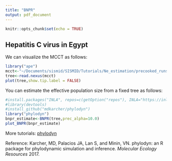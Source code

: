 ```yaml
---
title: "BNPR"
output: pdf_document
---
```


```r
knitr::opts_chunk$set(echo = TRUE)
```

## Hepatitis C virus in Egypt
We can visualize the MCCT as follows:

```R
library("ape")
mcct<-"~/Documents/sismid/SISMID/Tutorials/Ne_estimation/precooked_runs/hcv_mcct"
tree<-read.nexus(mcct)
plot(tree,show.tip.label = FALSE)
```


You can estimate the effective population size from a fixed tree as follows:

```r
#install.packages("INLA", repos=c(getOption("repos"), INLA="https://inla.r-inla-download.org/R/stable"), dep=TRUE)
#library(devtools)
#install_github("mdkarcher/phylodyn")
library("phylodyn")
bnpr_estimate<-BNPR(tree,prec_alpha=10.0)
plot_BNPR(bnpr_estimate)
```


More tutorials: [phylodyn](https://github.com/mdkarcher/phylodyn)

Reference: Karcher, MD, Palacios JA, Lan S, and Minin, VN. 
phylodyn: an R package for phylodynamic simulation and inference. *Molecular Ecology Resources* 2017.

